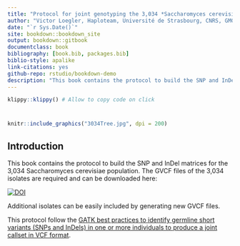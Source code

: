 ```yaml
--- 
title: "Protocol for joint genotyping the 3,034 *Saccharomyces cerevisiae* population"
author: "Victor Loegler, Haploteam, Université de Strasbourg, CNRS, GMGM UMR 7156, Strasbourg, France"
date: "`r Sys.Date()`"
site: bookdown::bookdown_site
output: bookdown::gitbook
documentclass: book
bibliography: [book.bib, packages.bib]
biblio-style: apalike
link-citations: yes
github-repo: rstudio/bookdown-demo
description: "This book contains the protocol to build the SNP and InDel matrices for the 3,034 Saccharomyces cerevisiae population. "
---
```


```r
klippy::klippy() # Allow to copy code on click
```

# {-}

```r
knitr::include_graphics("3034Tree.jpg", dpi = 200)
```

## Introduction {-}

This book contains the protocol to build the SNP and InDel matrices for the 3,034 Saccharomyces cerevisiae population. The GVCF files of the 3,034 isolates are required and can be downloaded here:

[![DOI](https://zenodo.org/badge/DOI/10.5281/zenodo.12571280.svg)](https://doi.org/10.5281/zenodo.12571280)

Additional isolates can be easily included by generating new GVCF files. 

This protocol follow the [GATK best practices to identify germline short variants (SNPs and InDels) in one or more individuals to produce a joint callset in VCF format](https://gatk.broadinstitute.org/hc/en-us/articles/360035535932-Germline-short-variant-discovery-SNPs-Indels). 


